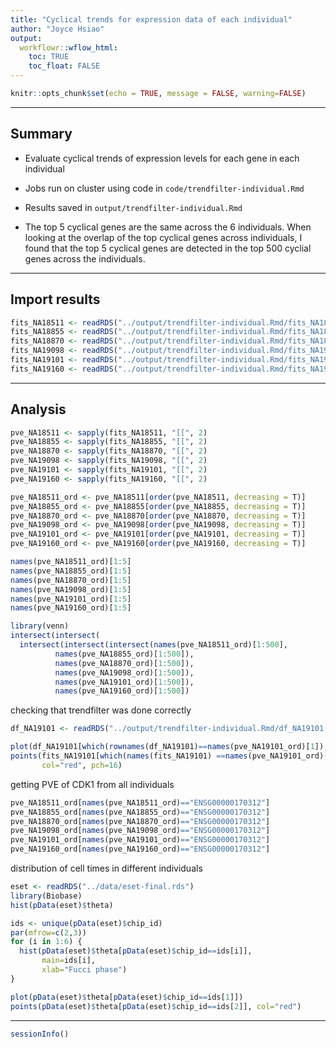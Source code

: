 ```yaml
---
title: "Cyclical trends for expression data of each individual"
author: "Joyce Hsiao"
output: 
  workflowr::wflow_html:
    toc: TRUE
    toc_float: FALSE
---
```





```r
knitr::opts_chunk$set(echo = TRUE, message = FALSE, warning=FALSE)
```

---

## Summary

* Evaluate cyclical trends of expression levels for each gene in each individual

* Jobs run on cluster using code in `code/trendfilter-individual.Rmd`

* Results saved in `output/trendfilter-individual.Rmd`

* The top 5 cyclical genes are the same across the 6 individuals. When looking at the overlap of the top cyclical genes across individuals, I found that the top 5 cyclical genes are detected in the top 500 cyclial genes across the individuals.

---


## Import results

```r
fits_NA18511 <- readRDS("../output/trendfilter-individual.Rmd/fits_NA18511.rds")
fits_NA18855 <- readRDS("../output/trendfilter-individual.Rmd/fits_NA18855.rds")
fits_NA18870 <- readRDS("../output/trendfilter-individual.Rmd/fits_NA18870.rds")
fits_NA19098 <- readRDS("../output/trendfilter-individual.Rmd/fits_NA19098.rds")
fits_NA19101 <- readRDS("../output/trendfilter-individual.Rmd/fits_NA19101.rds")
fits_NA19160 <- readRDS("../output/trendfilter-individual.Rmd/fits_NA19160.rds")
```


---

## Analysis


```r
pve_NA18511 <- sapply(fits_NA18511, "[[", 2)
pve_NA18855 <- sapply(fits_NA18855, "[[", 2)
pve_NA18870 <- sapply(fits_NA18870, "[[", 2)
pve_NA19098 <- sapply(fits_NA19098, "[[", 2)
pve_NA19101 <- sapply(fits_NA19101, "[[", 2)
pve_NA19160 <- sapply(fits_NA19160, "[[", 2)

pve_NA18511_ord <- pve_NA18511[order(pve_NA18511, decreasing = T)]
pve_NA18855_ord <- pve_NA18855[order(pve_NA18855, decreasing = T)]
pve_NA18870_ord <- pve_NA18870[order(pve_NA18870, decreasing = T)]
pve_NA19098_ord <- pve_NA19098[order(pve_NA19098, decreasing = T)]
pve_NA19101_ord <- pve_NA19101[order(pve_NA19101, decreasing = T)]
pve_NA19160_ord <- pve_NA19160[order(pve_NA19160, decreasing = T)]

names(pve_NA18511_ord)[1:5]
names(pve_NA18855_ord)[1:5]
names(pve_NA18870_ord)[1:5]
names(pve_NA19098_ord)[1:5]
names(pve_NA19101_ord)[1:5]
names(pve_NA19160_ord)[1:5]

library(venn)
intersect(intersect(
  intersect(intersect(intersect(names(pve_NA18511_ord)[1:500],
          names(pve_NA18855_ord)[1:500]),
          names(pve_NA18870_ord)[1:500]),
          names(pve_NA19098_ord)[1:500]),
          names(pve_NA19101_ord)[1:500]),
          names(pve_NA19160_ord)[1:500])
```


checking that trendfilter was done correctly

```r
df_NA19101 <- readRDS("../output/trendfilter-individual.Rmd/df_NA19101.rds")

plot(df_NA19101[which(rownames(df_NA19101)==names(pve_NA19101_ord)[1]),])
points(fits_NA19101[which(names(fits_NA19101) ==names(pve_NA19101_ord)[1])][[1]]$trend.yy,
       col="red", pch=16)
```

getting PVE of CDK1 from all individuals

```r
pve_NA18511_ord[names(pve_NA18511_ord)=="ENSG00000170312"]
pve_NA18855_ord[names(pve_NA18855_ord)=="ENSG00000170312"]
pve_NA18870_ord[names(pve_NA18870_ord)=="ENSG00000170312"]
pve_NA19098_ord[names(pve_NA19098_ord)=="ENSG00000170312"]
pve_NA19101_ord[names(pve_NA19101_ord)=="ENSG00000170312"]
pve_NA19160_ord[names(pve_NA19160_ord)=="ENSG00000170312"]
```
distribution of cell times in different individuals

```r
eset <- readRDS("../data/eset-final.rds")
library(Biobase)
hist(pData(eset)$theta)

ids <- unique(pData(eset)$chip_id)
par(mfrow=c(2,3))
for (i in 1:6) {
  hist(pData(eset)$theta[pData(eset)$chip_id==ids[i]],
       main=ids[i],
       xlab="Fucci phase")
}

plot(pData(eset)$theta[pData(eset)$chip_id==ids[1]])
points(pData(eset)$theta[pData(eset)$chip_id==ids[2]], col="red")
```



---


```r
sessionInfo()
```

